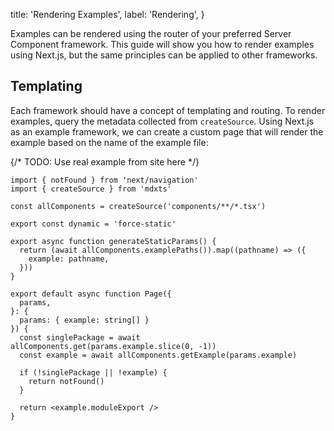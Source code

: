   title: 'Rendering Examples',
  label: 'Rendering',
}

Examples can be rendered using the router of your preferred Server Component framework. This guide will show you how to render examples using Next.js, but the same principles can be applied to other frameworks.

## Templating

Each framework should have a concept of templating and routing. To render examples, query the metadata collected from `createSource`. Using Next.js as an example framework, we can create a custom page that will render the example based on the name of the example file:

{/* TODO: Use real example from site here <CodeBlock source="../../app/(examples)/components/[component]/examples/[example]/page.tsx" baseDirectory="../../app/(examples)" /> */}

```tsx filename="components/[component]/examples/[example]/page.tsx"
import { notFound } from 'next/navigation'
import { createSource } from 'mdxts'

const allComponents = createSource('components/**/*.tsx')

export const dynamic = 'force-static'

export async function generateStaticParams() {
  return (await allComponents.examplePaths()).map((pathname) => ({
    example: pathname,
  }))
}

export default async function Page({
  params,
}: {
  params: { example: string[] }
}) {
  const singlePackage = await allComponents.get(params.example.slice(0, -1))
  const example = await allComponents.getExample(params.example)

  if (!singlePackage || !example) {
    return notFound()
  }

  return <example.moduleExport />
}
```
